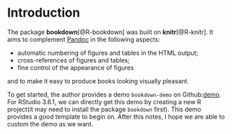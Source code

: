 # Introduction {#intro}

The package **bookdown**[@R-bookdown] was built on **knitr**[@R-knitr]. It aims to complement [Pandoc](http://pandoc.org) in the following aspects:

- automatic numbering of figures and tables in the HTML output;
- cross-references of figures and tables;
- fine control of the appearance of figures 

and to make it easy to produce books looking visually pleasant.

To get started, the author provides a demo `bookdown-demo` on Github:[demo](https://github.com/rstudio/bookdown-demo). For RStudio 3.6.1, we can directly get this demo by creating a new R project(it may need to install the package `bookdown` first). This demo provides a good template to begin on. After this notes, I hope we are able to custom the demo as we want.   

